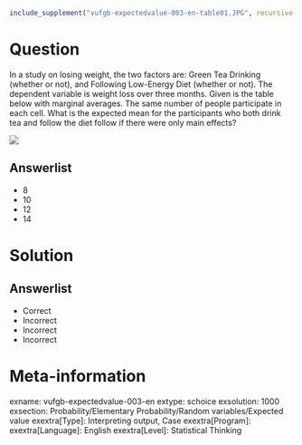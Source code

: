 ```r
include_supplement("vufgb-expectedvalue-003-en-table01.JPG", recursive = TRUE)
```

Question
========

In a study on losing weight, the two factors are: Green Tea Drinking (whether or not), and Following Low-Energy Diet (whether or not). The dependent variable is weight loss over three months. Given is the table below with marginal averages. The same number of people participate in each cell. What is the expected mean for the participants who both drink tea and follow the diet follow if there were only main effects?

![](vufgb-expectedvalue-003-en-table01.JPG)
  
Answerlist
----------
* 8
* 10
* 12
* 14

Solution
========

Answerlist
----------
* Correct
* Incorrect
* Incorrect
* Incorrect

Meta-information
================
exname: vufgb-expectedvalue-003-en
extype: schoice
exsolution: 1000
exsection: Probability/Elementary Probability/Random variables/Expected value
exextra[Type]: Interpreting output, Case
exextra[Program]: 
exextra[Language]: English
exextra[Level]: Statistical Thinking
